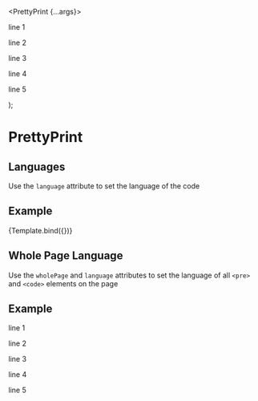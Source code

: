 

<Meta title="Components/PrettyPrint/Language" component={PrettyPrint} />

  <PrettyPrint {...args}>
    <p>line 1</p>
    <p>line 2</p>
    <p>line 3</p>
    <p>line 4</p>
    <p>line 5</p>
  </PrettyPrint>
);

# PrettyPrint

## Languages

Use the `language` attribute to set the language of the code

## Example

<Canvas>
  <Story name="Language" args={{ language: 'css' }}>
    {Template.bind({})}
  </Story>
</Canvas>

## Whole Page Language

Use the `wholePage` and `language` attributes to set the language of all `<pre>` and `<code>` elements on the page

## Example

<Canvas>
  <PrettyPrint wholePage language="java" />
  <PrettyPrint>
    <p>line 1</p>
    <p>line 2</p>
    <p>line 3</p>
    <p>line 4</p>
    <p>line 5</p>
  </PrettyPrint>
</Canvas>
